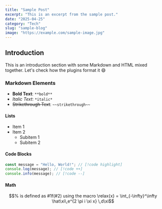 ```yaml
---
title: "Sample Post"
excerpt: "This is an excerpt from the sample post."
date: "2025-04-25"
category: "Tech"
slug: "sample-blog"
image: "https://example.com/sample-image.jpg"
---
```


## Introduction

This is an introduction section with some Markdown and HTML mixed together. Let's check how the plugins format it :smile:

### Markdown Elements

- **Bold Text**: `**bold**`
- _Italic Text_: `*italic*`
- ~~Strikethrough Text~~: `~~strikethrough~~`

#### Lists

- Item 1
- Item 2
  - Subitem 1
  - Subitem 2

#### Code Blocks

```js showLineNumbers filename="hello-world.ts"
const message = "Hello, World!"; // [!code highlight]
console.log(message); // [!code ++]
console.info(message); // [!code --]
```

#### Math

```math
% is defined as #1f(#2) using the macro
\relax{x} = \int_{-\infty}^\infty
    \hat\xi\,e^{2 \pi i \xi x}
    \,d\xi
```
